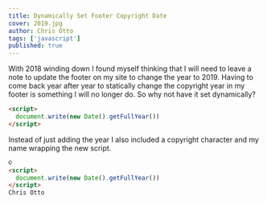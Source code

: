 ```yaml
---
title: Dynamically Set Footer Copyright Date
cover: 2019.jpg
author: Chris Otto
tags: ['javascript']
published: true
---
```


With 2018 winding down I found myself thinking that I will need to leave a note to update the footer on my site to change the year to 2019. Having to come back year after year to statically change the copyright year in my footer is something I will no longer do. So why not have it set dynamically?

```html
<script>
  document.write(new Date().getFullYear())
</script>
```

Instead of just adding the year I also included a copyright character and my name wrapping the new script.

```html
©
<script>
  document.write(new Date().getFullYear())
</script>
Chris Otto
```
